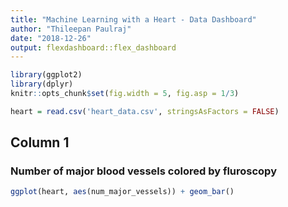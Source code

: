 ```yaml
---
title: "Machine Learning with a Heart - Data Dashboard"
author: "Thileepan Paulraj"
date: "2018-12-26"
output: flexdashboard::flex_dashboard
---
```


```r
library(ggplot2)
library(dplyr)
knitr::opts_chunk$set(fig.width = 5, fig.asp = 1/3)

heart = read.csv('heart_data.csv', stringsAsFactors = FALSE)
```

## Column 1

### Number of major blood vessels colored by fluroscopy

```r
ggplot(heart, aes(num_major_vessels)) + geom_bar()
```



